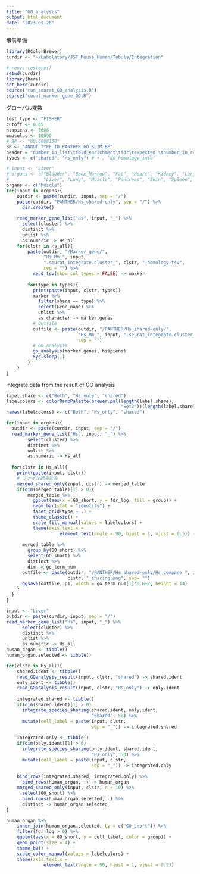 ```yaml
---
title: "GO_analysis"
output: html_document
date: "2023-01-26"
---
```

事前準備
```r
library(RColorBrewer)
curdir <- "~/Labolatory/JST_Mouse_Human/Tabula/Integration"

# renv::restore()
setwd(curdir)
library(here)
set_here(curdir)
source("run_seurat_GO_analysis.R")
source("count_marker_gene_GO.R")
```

グローバル変数
```r
test_type <- "FISHER"
cutoff <- 0.05
hsapiens <- 9606
mmuculus <- 10090
# BP <- "GO:0008150"
BP <- "ANNOT_TYPE_ID_PANTHER_GO_SLIM_BP"
header = "number_in_list\tfold_enrichment\tfdr\texpected \tnumber_in_reference\tpValue\tplus_minus\tterm.id\tterm.label"
types <- c("shared", "Hs_only") # + , "No_homology_info"
```

```r
# input <- "Liver"
# organs <- c("Bladder", "Bone_Marrow", "Fat", "Heart", "Kidney", "Large_Intestine",
#             "Liver", "Lung", "Muscle", "Pancreas", "Skin", "Spleen", "Thymus", "Trachea")
organs <- c("Muscle")
for(input in organs){
    outdir <- paste(curdir, input, sep = "/")
    paste(outdir, "PANTHER/Hs_shared-only", sep = "/") %>%
      dir.create()
    
    read_marker_gene_list("Hs", input, "_") %>%
      select(cluster) %>%
      distinct %>%
      unlist %>%
      as.numeric -> Hs_all
    for(clstr in Hs_all){
        paste(outdir, "/Marker_gene/",
              "Hs_Mm_", input,
              ".seurat_integrate.cluster_", clstr, ".homology.tsv",
              sep = "") %>%
          read_tsv(show_col_types = FALSE) -> marker
        
        for(type in types){
          print(paste(input, clstr, types))
          marker %>%
            filter(share == type) %>%
            select(Gene_name) %>%
            unlist %>%
            as.character -> marker.genes
          # Outfile
          outfile <- paste(outdir, "/PANTHER/Hs_shared-only/", 
                           "Hs_Mm_", input, ".seurat_integrate.cluster_", clstr, "_", type, ".tsv", 
                           sep = "")
          # GO analysis
          go_analysis(marker.genes, hsapiens)
          Sys.sleep(1)
        }
    }
}

```
integrate data from the result of GO analysis
```r
label.share <- c("Both", "Hs_only", "shared")
labelcolors <- colorRampPalette(brewer.pal(length(label.share),
                                           "Set2"))(length(label.share))
names(labelcolors) <- c("Both", "Hs_only", "shared")
```

```r
for(input in organs){
  outdir <- paste(curdir, input, sep = "/")
  read_marker_gene_list("Hs", input, "_") %>%
        select(cluster) %>%
        distinct %>%
        unlist %>%
        as.numeric -> Hs_all
  
  for(clstr in Hs_all){
    print(paste(input, clstr))
    # ファイル読み込み
    merged_shared_only(input, clstr) -> merged_table
    if(dim(merged_table)[1] > 0){
        merged_table %>%
          ggplot(aes(x = GO_short, y = fdr_log, fill = group)) +
          geom_bar(stat = "identity") +
          facet_grid(type ~ .) +
          theme_classic() +
          scale_fill_manual(values = labelcolors) +
          theme(axis.text.x =
                    element_text(angle = 90, hjust = 1, vjust = 0.5)) -> p1
      
      merged_table %>%
        group_by(GO_short) %>%
        select(GO_short) %>%
        distinct %>%
        dim -> go_term_num
      outfile <- paste(outdir, "/PANTHER/Hs_shared-only/Hs_compare_", input,"_ident_",
                       clstr, "_sharing.png", sep= "")
      ggsave(outfile, p1, width = go_term_num[1]*0.6+2, height = 14)
    }
  }
}
```
```r
input <- "Liver"
outdir <- paste(curdir, input, sep = "/")
read_marker_gene_list("Hs", input, "_") %>%
      select(cluster) %>%
      distinct %>%
      unlist %>%
      as.numeric -> Hs_all
human_organ <- tibble()
human_organ.selected <- tibble()

for(clstr in Hs_all){
    shared.ident <- tibble()
    read_GOanalysis_result(input, clstr, "shared") -> shared.ident
    only.ident <- tibble()
    read_GOanalysis_result(input, clstr, "Hs_only") -> only.ident
    
    integrated.shared <- tibble()
    if(dim(shared.ident)[1] > 0)
      integrate_species_sharing(shared.ident, only.ident,
                                "Shared", 50) %>%
      mutate(cell_label = paste(input, clstr,
                                sep = "_")) -> integrated.shared
    
    integrated.only <- tibble()
    if(dim(only.ident)[1] > 0)
      integrate_species_sharing(only.ident, shared.ident,
                                "Hs_only", 50) %>%
      mutate(cell_label = paste(input, clstr,
                                sep = "_")) -> integrated.only
    
    bind_rows(integrated.shared, integrated.only) %>%
      bind_rows(human_organ, .) -> human_organ
    merged_shared_only(input, clstr, n = 10) %>%
      select(GO_short) %>%
      bind_rows(human_organ.selected, .) %>%
      distinct -> human_organ.selected
}
```

```r
human_organ %>%
    inner_join(human_organ.selected, by = c("GO_short")) %>%
    filter(fdr_log > 0) %>%
    ggplot(aes(x = GO_short, y = cell_label, color = group)) +
    geom_point(size = 4) +
    theme_bw() +
    scale_color_manual(values = labelcolors) +
    theme(axis.text.x =
              element_text(angle = 90, hjust = 1, vjust = 0.5))
```

